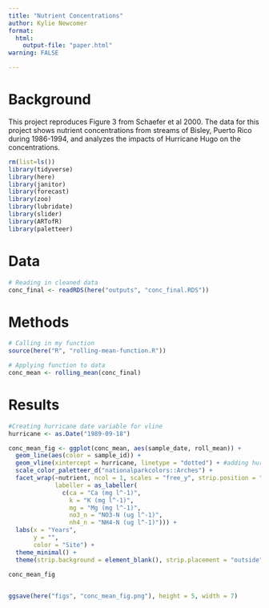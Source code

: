 ```yaml
---
title: "Nutrient Concentrations"
author: Kylie Newcomer
format:
  html: 
    output-file: "paper.html"
warning: FALSE

---
```

# Background
This project reproduces Figure 3 from Schaefer et al 2000. The data for this project shows nutrient concentrations from streams of Bisley, Puerto Rico during 1986-1994, and analyzes the impacts of Hurricane Hugo on the concentrations.


```r
rm(list=ls())
library(tidyverse)
library(here)
library(janitor)
library(forecast)
library(zoo)
library(lubridate)
library(slider)
library(ARTofR)
library(paletteer)

```

# Data
```r
# Reading in cleaned data
conc_final <- readRDS(here("outputs", "conc_final.RDS"))
```


# Methods
```r
# Calling in my function
source(here("R", "rolling-mean-function.R"))
```


```r
# Applying function to data
conc_mean <- rolling_mean(conc_final)
```

# Results
```r
#Creating hurricane date variable for vline
hurricane <- as.Date("1989-09-18")

conc_mean_fig <- ggplot(conc_mean, aes(sample_date, roll_mean)) +
  geom_line(aes(color = sample_id)) +
  geom_vline(xintercept = hurricane, linetype = "dotted") + #adding huricane to graph
  scale_color_paletteer_d("nationalparkcolors::Arches") +
  facet_wrap(~nutrient, ncol = 1, scales = "free_y", strip.position = "left",
             labeller = as_labeller(
               c(ca = "Ca (mg l^-1)", 
                 k = "K (mg l^-1)", 
                 mg = "Mg (mg l^-1)", 
                 no3_n = "NO3-N (ug l^-1)", 
                 nh4_n = "NH4-N (ug l^-1)"))) +
  labs(x = "Years",
       y = "",
       color = "Site") +
  theme_minimal() +
  theme(strip.background = element_blank(), strip.placement = "outside", strip.text.y = element_text(size = 7.5), axis.text.y = element_text(size = 6))

conc_mean_fig
  
```

```r
ggsave(here("figs", "conc_mean_fig.png"), height = 5, width = 7)
```

